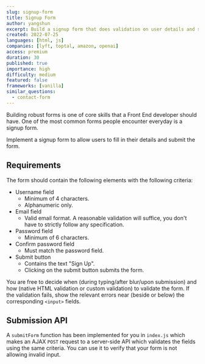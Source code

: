 ```yaml
---
slug: signup-form
title: Signup Form
author: yangshun
excerpt: Build a signup form that does validation on user details and submits to a back end API
created: 2022-07-25
languages: [html, js]
companies: [lyft, toptal, amazon, openai]
access: premium
duration: 30
published: true
importance: high
difficulty: medium
featured: false
frameworks: [vanilla]
similar_questions:
  - contact-form
---
```


Building robust forms is one of core skills that a Front End developer should have. One of the most common forms people encounter everyday is a signup form.

Implement a signup form to allow users to fill in their details and submit the form.

## Requirements

The form should contain the following elements with the following criteria:

- Username field
  - Minimum of 4 characters.
  - Alphanumeric only.
- Email field
  - Valid email format. A reasonable validation will suffice, you don't have to strictly follow any specification.
- Password field
  - Minimum of 6 characters.
- Confirm password field
  - Must match the password field.
- Submit button
  - Contains the text "Sign Up".
  - Clicking on the submit button submits the form.

You are free to decide when (during typing/after blur/upon submission) and how (native HTML validation or custom validation) to validate the form. If the validation fails, show the relevant errors near (beside or below) the corresponding `<input>` fields.

## Submission API

A `submitForm` function has been implemented for you in `index.js` which makes an AJAX `POST` request to a server-side API which validates the fields using the same criteria. You can use it to verify that your form is not allowing invalid input.
